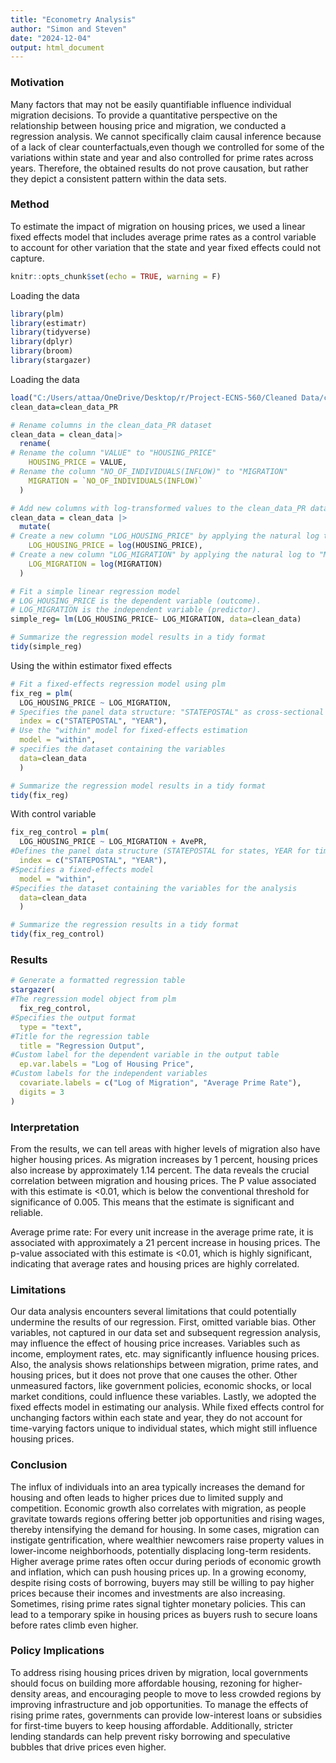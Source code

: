 ```yaml
---
title: "Econometry Analysis"
author: "Simon and Steven"
date: "2024-12-04"
output: html_document
---
```



### Motivation
Many factors that may not be easily quantifiable influence individual migration decisions. To provide a quantitative perspective on the relationship between housing price and migration, we conducted a regression analysis. We cannot specifically claim causal inference because of a lack of clear counterfactuals,even though we controlled for some of the variations within state and year and also controlled for prime rates across years. Therefore, the obtained results do not prove causation, but rather they depict a consistent pattern within the data sets. 


### Method
To estimate the impact of migration on housing prices, we used a linear fixed effects model that includes average prime rates as a control variable to account for other variation that the state and year fixed effects could not capture.


```r
knitr::opts_chunk$set(echo = TRUE, warning = F)
```

Loading the data 
```r
library(plm)
library(estimatr)
library(tidyverse)
library(dplyr)
library(broom)
library(stargazer)
```


Loading the data
```r
load("C:/Users/attaa/OneDrive/Desktop/r/Project-ECNS-560/Cleaned Data/clean_data_PR.RData")
clean_data=clean_data_PR
```


```r
# Rename columns in the clean_data_PR dataset
clean_data = clean_data|>
  rename(
# Rename the column "VALUE" to "HOUSING_PRICE"    
    HOUSING_PRICE = VALUE,
# Rename the column "NO_OF_INDIVIDUALS(INFLOW)" to "MIGRATION"
    MIGRATION = `NO_OF_INDIVIDUALS(INFLOW)`
  )
```


```r
# Add new columns with log-transformed values to the clean_data_PR dataset
clean_data = clean_data |>
  mutate(
# Create a new column "LOG_HOUSING_PRICE" by applying the natural log to "HOUSING_PRICE"    
    LOG_HOUSING_PRICE = log(HOUSING_PRICE),
# Create a new column "LOG_MIGRATION" by applying the natural log to "MIGRATION"
    LOG_MIGRATION = log(MIGRATION)
  )

```


```r
# Fit a simple linear regression model
# LOG_HOUSING_PRICE is the dependent variable (outcome).
# LOG_MIGRATION is the independent variable (predictor).
simple_reg= lm(LOG_HOUSING_PRICE~ LOG_MIGRATION, data=clean_data)

# Summarize the regression model results in a tidy format
tidy(simple_reg)
```

Using the within estimator fixed effects
```r
# Fit a fixed-effects regression model using plm
fix_reg = plm(
  LOG_HOUSING_PRICE ~ LOG_MIGRATION, 
# Specifies the panel data structure: "STATEPOSTAL" as cross-sectional index and "YEAR" as time index  
  index = c("STATEPOSTAL", "YEAR"),
# Use the "within" model for fixed-effects estimation
  model = "within", 
# specifies the dataset containing the variables
  data=clean_data
  )

# Summarize the regression model results in a tidy format
tidy(fix_reg)
```

With control variable  
```r
fix_reg_control = plm(
  LOG_HOUSING_PRICE ~ LOG_MIGRATION + AvePR, 
#Defines the panel data structure (STATEPOSTAL for states, YEAR for time periods)  
  index = c("STATEPOSTAL", "YEAR"),
#Specifies a fixed-effects model  
  model = "within", 
#Specifies the dataset containing the variables for the analysis
  data=clean_data
  )

# Summarize the regression results in a tidy format
tidy(fix_reg_control)
```



### Results

```r
# Generate a formatted regression table
stargazer(
#The regression model object from plm  
  fix_reg_control,
#Specifies the output format  
  type = "text",
#Title for the regression table
  title = "Regression Output",
#Custom label for the dependent variable in the output table
  ep.var.labels = "Log of Housing Price",
#Custom labels for the independent variables
  covariate.labels = c("Log of Migration", "Average Prime Rate"),
  digits = 3
)
```

### Interpretation
From the results, we can tell areas with higher levels of migration also have higher housing prices. As migration increases by 1 percent, housing prices also increase by approximately 1.14 percent. The data reveals the crucial correlation between migration and housing prices. The P value associated with this estimate is <0.01, which is below the conventional threshold for significance of 0.005. This means that the estimate is significant and reliable. 

Average prime rate: For every unit increase in the average prime rate, it is associated with approximately a 21 percent increase in housing prices. The p-value associated with this estimate is <0.01, which is highly significant, indicating that average rates and housing prices are highly correlated.

### Limitations

Our data analysis encounters several limitations that could potentially undermine the results of our regression. First, omitted variable bias. Other variables, not captured in our data set and subsequent regression analysis, may influence the effect of housing price increases. Variables such as income, employment rates, etc. may significantly influence housing prices. Also, the analysis shows relationships between migration, prime rates, and housing prices, but it does not prove that one causes the other. Other unmeasured factors, like government policies, economic shocks, or local market conditions, could influence these variables. Lastly, we adopted the fixed effects model in estimating our analysis. While fixed effects control for unchanging factors within each state and year, they do not account for time-varying factors unique to individual states, which might still influence housing prices.

### Conclusion

The influx of individuals into an area typically increases the demand for housing and often leads to higher prices due to limited supply and competition. Economic growth also correlates with migration, as people gravitate towards regions offering better job opportunities and rising wages, thereby intensifying the demand for housing. In some cases, migration can instigate gentrification, where wealthier newcomers raise property values in lower-income neighborhoods, potentially displacing long-term residents. Higher average prime rates often occur during periods of economic growth and inflation, which can push housing prices up. In a growing economy, despite rising costs of borrowing, buyers may still be willing to pay higher prices because their incomes and investments are also increasing. Sometimes, rising prime rates signal tighter monetary policies. This can lead to a temporary spike in housing prices as buyers rush to secure loans before rates climb even higher.



### Policy Implications
To address rising housing prices driven by migration, local governments should focus on building more affordable housing, rezoning for higher-density areas, and encouraging people to move to less crowded regions by improving infrastructure and job opportunities. To manage the effects of rising prime rates, governments can provide low-interest loans or subsidies for first-time buyers to keep housing affordable. Additionally, stricter lending standards can help prevent risky borrowing and speculative bubbles that drive prices even higher.

